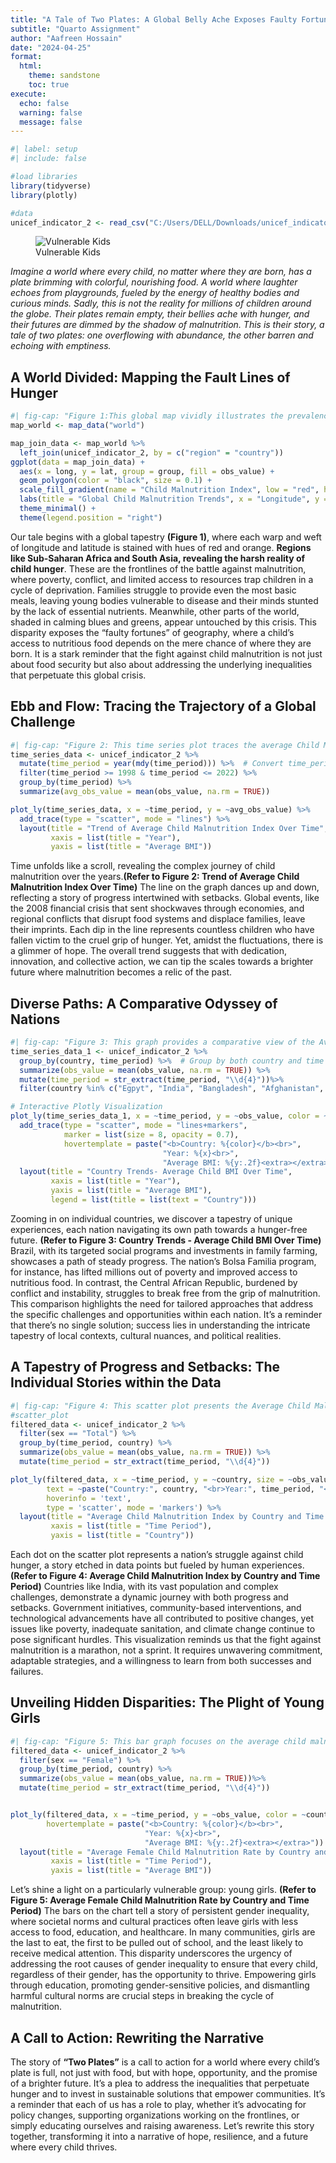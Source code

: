 ---
title: "A Tale of Two Plates: A Global Belly Ache Exposes Faulty Fortunes"
subtitle: "Quarto Assignment"
author: "Aafreen Hossain"
date: "2024-04-25"
format:
  html:
    theme: sandstone
    toc: true
execute: 
  echo: false
  warning: false
  message: false
---
```{r}
#| label: setup
#| include: false

#load libraries
library(tidyverse)
library(plotly)

#data
unicef_indicator_2 <- read_csv("C:/Users/DELL/Downloads/unicef_indicator_2.csv")
```

![Vulnerable Kids](https://www.fao.org/images/newsroomlibraries/default-album/fao_25028_016-(1).jpg?sfvrsn=ceb0ec8f_8)

*Imagine a world where every child, no matter where they are born, has a plate brimming with colorful, nourishing food. A world where laughter echoes from playgrounds, fueled by the energy of healthy bodies and curious minds. Sadly, this is not the reality for millions of children around the globe. Their plates remain empty, their bellies ache with hunger, and their futures are dimmed by the shadow of malnutrition. This is their story, a tale of two plates: one overflowing with abundance, the other barren and echoing with emptiness.*

## A World Divided: Mapping the Fault Lines of Hunger
      
```{r}
#| fig-cap: "Figure 1:This global map vividly illustrates the prevalence of child malnutrition across the globe. The gradient from red to orange represents the Child Malnutrition Index, where darker shades of red indicate higher levels of malnutrition. This stark visual representation underscores the urgent need for more effective nutritional interventions, particularly in regions marked by the deepest shades of red. The map serves as a stark reminder that child malnutrition remains a pressing issue, requiring concerted global efforts and strategies to ensure every child has access to nutritious food and a healthy start in life."
map_world <- map_data("world")

map_join_data <- map_world %>%
  left_join(unicef_indicator_2, by = c("region" = "country"))
ggplot(data = map_join_data) +
  aes(x = long, y = lat, group = group, fill = obs_value) +
  geom_polygon(color = "black", size = 0.1) +
  scale_fill_gradient(name = "Child Malnutrition Index", low = "red", high = "orange") +
  labs(title = "Global Child Malnutrition Trends", x = "Longitude", y = "Latitude", fill = "BMI") +
  theme_minimal() +
  theme(legend.position = "right")

```

Our tale begins with a global tapestry **(Figure 1)**, where each warp and weft of longitude and latitude is stained with hues of red and orange. **Regions like Sub-Saharan Africa and South Asia, revealing the harsh reality of child hunger**. These are the frontlines of the battle against malnutrition, where poverty, conflict, and limited access to resources trap children in a cycle of deprivation. Families struggle to provide even the most basic meals, leaving young bodies vulnerable to disease and their minds stunted by the lack of essential nutrients. Meanwhile, other parts of the world, shaded in calming blues and greens, appear untouched by this crisis. This disparity exposes the "faulty fortunes" of geography, where a child's access to nutritious food depends on the mere chance of where they are born. It is a stark reminder that the fight against child malnutrition is not just about food security but also about addressing the underlying inequalities that perpetuate this global crisis.

## Ebb and Flow: Tracing the Trajectory of a Global Challenge

```{r}
#| fig-cap: "Figure 2: This time series plot traces the average Child Malnutrition Index from 1998 to 2022. The line graph provides a clear visual representation of how child malnutrition levels have changed over the years. It appears that we have seen peaks and valleys, indicating periods of improvement and regression. The trend line serves as a reminder of the ongoing battle against child malnutrition and the need for unrelenting efforts to combat this global issue. The ultimate goal is to see this line descend steadily over time, representing a decrease in child malnutrition worldwide."
time_series_data <- unicef_indicator_2 %>%
  mutate(time_period = year(mdy(time_period))) %>%  # Convert time_period to year
  filter(time_period >= 1998 & time_period <= 2022) %>%
  group_by(time_period) %>%
  summarize(avg_obs_value = mean(obs_value, na.rm = TRUE))

plot_ly(time_series_data, x = ~time_period, y = ~avg_obs_value) %>%
  add_trace(type = "scatter", mode = "lines") %>%
  layout(title = "Trend of Average Child Malnutrition Index Over Time",
         xaxis = list(title = "Year"),
         yaxis = list(title = "Average BMI"))
```

Time unfolds like a scroll, revealing the complex journey of child malnutrition over the years.**(Refer to Figure 2: Trend of Average Child Malnutrition Index Over Time)** The line on the graph dances up and down, reflecting a story of progress intertwined with setbacks. Global events, like the 2008 financial crisis that sent shockwaves through economies, and regional conflicts that disrupt food systems and displace families, leave their imprints. Each dip in the line represents countless children who have fallen victim to the cruel grip of hunger. Yet, amidst the fluctuations, there is a glimmer of hope. The overall trend suggests that with dedication, innovation, and collective action, we can tip the scales towards a brighter future where malnutrition becomes a relic of the past.

## Diverse Paths: A Comparative Odyssey of Nations

```{r}
#| fig-cap: "Figure 3: This graph provides a comparative view of the Average Child Malnutrition Index over time for nine different countries: Egypt, India, Bangladesh, Afghanistan, Uganda, Brazil, Central African Republic, Cuba, and Georgia. Each line represents a country's trajectory of child malnutrition, revealing distinct patterns and rates of progress. Some countries showcase a steady decline, indicating successful nutritional interventions, while others show more erratic patterns, reflecting ongoing struggles with malnutrition. This graph underscores the importance of tailored strategies that address the unique challenges faced by each country in its fight against child malnutrition."
time_series_data_1 <- unicef_indicator_2 %>%
  group_by(country, time_period) %>%  # Group by both country and time period
  summarize(obs_value = mean(obs_value, na.rm = TRUE)) %>%
  mutate(time_period = str_extract(time_period, "\\d{4}"))%>%
  filter(country %in% c("Egpyt", "India", "Bangladesh", "Afghanistan", "Uganda", "Brazil", "Central African Republic", "Cuba", "Georgia"))  # Select a few countries for clarity

# Interactive Plotly Visualization
plot_ly(time_series_data_1, x = ~time_period, y = ~obs_value, color = ~country) %>%
  add_trace(type = "scatter", mode = "lines+markers", 
            marker = list(size = 8, opacity = 0.7),
            hovertemplate = paste("<b>Country: %{color}</b><br>",
                                  "Year: %{x}<br>",
                                  "Average BMI: %{y:.2f}<extra></extra>")) %>%
  layout(title = "Country Trends- Average Child BMI Over Time",
         xaxis = list(title = "Year"),
         yaxis = list(title = "Average BMI"),
         legend = list(title = list(text = "Country")))
```

Zooming in on individual countries, we discover a tapestry of unique experiences, each nation navigating its own path towards a hunger-free future. **(Refer to Figure 3: Country Trends - Average Child BMI Over Time)** Brazil, with its targeted social programs and investments in family farming, showcases a path of steady progress. The nation's Bolsa Familia program, for instance, has lifted millions out of poverty and improved access to nutritious food. In contrast, the Central African Republic, burdened by conflict and instability, struggles to break free from the grip of malnutrition. This comparison highlights the need for tailored approaches that address the specific challenges and opportunities within each nation. It's a reminder that there's no single solution; success lies in understanding the intricate tapestry of local contexts, cultural nuances, and political realities.

## A Tapestry of Progress and Setbacks: The Individual Stories within the Data

```{r}
#| fig-cap: "Figure 4: This scatter plot presents the Average Child Malnutrition Index by country and time period, specifically focusing on total child population irrespective of gender. Each marker's size corresponds to the average BMI, giving a quick visual indication of the severity of malnutrition in each country during a specific year. As in Figures 2 and 3, the temporal dimension allows us to track progress or setbacks over time. However, this plot provides a more granular view, allowing us to examine each country individually over time. It further emphasizes that while some countries have made significant strides in reducing malnutrition, others still face a considerable challenge, reinforcing the need for targeted, country-specific interventions identified in Figure 3."
#scatter_plot
filtered_data <- unicef_indicator_2 %>%
  filter(sex == "Total") %>%
  group_by(time_period, country) %>%
  summarize(obs_value = mean(obs_value, na.rm = TRUE)) %>%
  mutate(time_period = str_extract(time_period, "\\d{4}"))

plot_ly(filtered_data, x = ~time_period, y = ~country, size = ~obs_value, 
        text = ~paste("Country:", country, "<br>Year:", time_period, "<br>Average BMI:", obs_value),
        hoverinfo = 'text',
        type = 'scatter', mode = 'markers') %>%
  layout(title = "Average Child Malnutrition Index by Country and Time Period",
         xaxis = list(title = "Time Period"),
         yaxis = list(title = "Country"))

```

Each dot on the scatter plot represents a nation's struggle against child hunger, a story etched in data points but fueled by human experiences. **(Refer to Figure 4: Average Child Malnutrition Index by Country and Time Period)** Countries like India, with its vast population and complex challenges, demonstrate a dynamic journey with both progress and setbacks. Government initiatives, community-based interventions, and technological advancements have all contributed to positive changes, yet issues like poverty, inadequate sanitation, and climate change continue to pose significant hurdles. This visualization reminds us that the fight against malnutrition is a marathon, not a sprint. It requires unwavering commitment, adaptable strategies, and a willingness to learn from both successes and failures.

## Unveiling Hidden Disparities: The Plight of Young Girls

```{r}
#| fig-cap: "Figure 5: This bar graph focuses on the average child malnutrition rate for female children specifically, across different countries and time periods. It adds another layer of understanding to our exploration of child malnutrition by highlighting the gender dimension. Echoing the trends observed in the previous figures, the graph shows the temporal changes in female child malnutrition rates at a country level. However, by centering on females, it allows us to discern whether there are significant disparities between genders in child malnutrition rates, a crucial factor in designing effective, equitable interventions. This figure highlights the need for gender-responsive strategies in the fight against child malnutrition, as part of the broader efforts outlined throughout this document."
filtered_data <- unicef_indicator_2 %>%
  filter(sex == "Female") %>%
  group_by(time_period, country) %>%
  summarize(obs_value = mean(obs_value, na.rm = TRUE))%>%
  mutate(time_period = str_extract(time_period, "\\d{4}"))


plot_ly(filtered_data, x = ~time_period, y = ~obs_value, color = ~country, type = 'bar', 
        hovertemplate = paste("<b>Country: %{color}</b><br>",
                              "Year: %{x}<br>",
                              "Average BMI: %{y:.2f}<extra></extra>")) %>%
  layout(title = "Average Female Child Malnutrition Rate by Country and Time Period",
         xaxis = list(title = "Time Period"),
         yaxis = list(title = "Average BMI"))
```

Let's shine a light on a particularly vulnerable group: young girls. **(Refer to Figure 5: Average Female Child Malnutrition Rate by Country and Time Period)** The bars on the chart tell a story of persistent gender inequality, where societal norms and cultural practices often leave girls with less access to food, education, and healthcare. In many communities, girls are the last to eat, the first to be pulled out of school, and the least likely to receive medical attention. This disparity underscores the urgency of addressing the root causes of gender inequality to ensure that every child, regardless of their gender, has the opportunity to thrive. Empowering girls through education, promoting gender-sensitive policies, and dismantling harmful cultural norms are crucial steps in breaking the cycle of malnutrition.


## A Call to Action: Rewriting the Narrative

The story of **"Two Plates"** is a call to action for a world where every child's plate is full, not just with food, but with hope, opportunity, and the promise of a brighter future. It's a plea to address the inequalities that perpetuate hunger and to invest in sustainable solutions that empower communities. It's a reminder that each of us has a role to play, whether it's advocating for policy changes, supporting organizations working on the frontlines, or simply educating ourselves and raising awareness. Let's rewrite this story together, transforming it into a narrative of hope, resilience, and a future where every child thrives.
